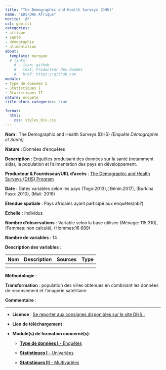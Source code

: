 ```yaml
---
title: "The Demographic and Health Surveys (DHS)"
name: "EDS/DHS Afrique"
nocite: '@*'
csl: geo.csl
categories: 
- afrique
- santé
- démographie
- alimentation
about:
  template: marquee
  # links:
    # - icon: github
    #   text: Producteur des donées
    #   href: https://github.com
module: 
- Type de données I
- Statistiques I 
- Statistiques II
nature: enquete
title-block-categories: true

format:
  html: 
    css: styles_bis.css
---
```


**Nom** : The Demographic and Health Surveys (DHS) *(Enquête Démographie et Santé)*

**Nature** : Données d'enquêtes

**Description** : Enquêtes produisant des données sur la santé (notamment sida), la population et l'alimentation des pays en développement.

**Producteur & Fournisseur/URL d'accès** : [The Demographic and Health Surveys (DHS) Program](https://www.dhsprogram.com/)

**Date** : Dates variables selon les pays (Togo:2013),( Bénin:2017), (Burkina Faso: 2010), (Mali: 2018)

**Etendue spatiale** : Pays africains ayant participé aux enquêtes(nb?)

**Echelle** : Individus

**Nombre d'observations** : Variable selon la base utilisée (Ménage: 115 310), (Femmes: non calculé), (Hommes:16 689)

**Nombre de variables** : 14

**Description des variables** :

  | Nom | Description | Sources | Type |
  |-----|-------------|---------|------|
  |     |             |         |      |
  |     |             |         |      |

**Méthodologie** :

**Transformation** : population des villes obtenues en combinant les données de recensement et l'imagerie satellitaire

**Commentaire** :

------------------------------------------------------------------------

-   **Licence** : [Se reporter aux consignes disponibles sur le site DHS :](https://dhsprogram.com/publications/Recommended)

-   **Lien de téléchargement** :

-   **Module(s) de formation concerné(s)**:

    -   [**Type de données I** - Enquêtes](../modules/A_data_type.qmd)

    -   [**Statistiques I** - Univariées](../modules/F_stat_uni.qmd)

    -   [**Statistiques III** - Multivariées](../modules/K_stat_multi.qmd)

